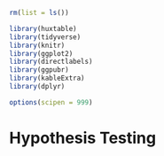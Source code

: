 ```r
rm(list = ls())

library(huxtable)
library(tidyverse)
library(knitr)
library(ggplot2)
library(directlabels)
library(ggpubr)
library(kableExtra)
library(dplyr)

options(scipen = 999)
```

# Hypothesis Testing {#hypothtesting}
